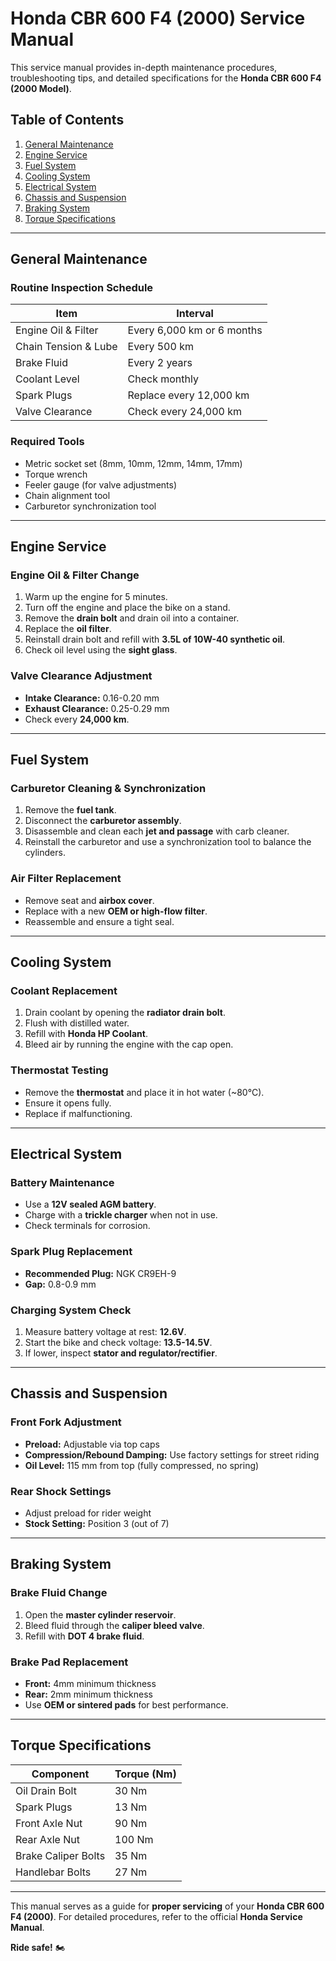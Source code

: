 

# Honda CBR 600 F4 (2000) Service Manual

This service manual provides in-depth maintenance procedures, troubleshooting tips, and detailed specifications for the **Honda CBR 600 F4 (2000 Model)**.

## Table of Contents
1. [General Maintenance](#general-maintenance)
2. [Engine Service](#engine-service)
3. [Fuel System](#fuel-system)
4. [Cooling System](#cooling-system)
5. [Electrical System](#electrical-system)
6. [Chassis and Suspension](#chassis-and-suspension)
7. [Braking System](#braking-system)
8. [Torque Specifications](#torque-specifications)

---

## General Maintenance

### Routine Inspection Schedule
| Item                  | Interval             |
|-----------------------|---------------------|
| Engine Oil & Filter  | Every 6,000 km or 6 months |
| Chain Tension & Lube | Every 500 km       |
| Brake Fluid          | Every 2 years       |
| Coolant Level        | Check monthly      |
| Spark Plugs         | Replace every 12,000 km |
| Valve Clearance     | Check every 24,000 km |

### Required Tools
- Metric socket set (8mm, 10mm, 12mm, 14mm, 17mm)
- Torque wrench
- Feeler gauge (for valve adjustments)
- Chain alignment tool
- Carburetor synchronization tool

---

## Engine Service

### Engine Oil & Filter Change
1. Warm up the engine for 5 minutes.
2. Turn off the engine and place the bike on a stand.
3. Remove the **drain bolt** and drain oil into a container.
4. Replace the **oil filter**.
5. Reinstall drain bolt and refill with **3.5L of 10W-40 synthetic oil**.
6. Check oil level using the **sight glass**.

### Valve Clearance Adjustment
- **Intake Clearance:** 0.16-0.20 mm
- **Exhaust Clearance:** 0.25-0.29 mm
- Check every **24,000 km**.

---

## Fuel System

### Carburetor Cleaning & Synchronization
1. Remove the **fuel tank**.
2. Disconnect the **carburetor assembly**.
3. Disassemble and clean each **jet and passage** with carb cleaner.
4. Reinstall the carburetor and use a synchronization tool to balance the cylinders.

### Air Filter Replacement
- Remove seat and **airbox cover**.
- Replace with a new **OEM or high-flow filter**.
- Reassemble and ensure a tight seal.

---

## Cooling System

### Coolant Replacement
1. Drain coolant by opening the **radiator drain bolt**.
2. Flush with distilled water.
3. Refill with **Honda HP Coolant**.
4. Bleed air by running the engine with the cap open.

### Thermostat Testing
- Remove the **thermostat** and place it in hot water (~80°C).
- Ensure it opens fully.
- Replace if malfunctioning.

---

## Electrical System

### Battery Maintenance
- Use a **12V sealed AGM battery**.
- Charge with a **trickle charger** when not in use.
- Check terminals for corrosion.

### Spark Plug Replacement
- **Recommended Plug:** NGK CR9EH-9
- **Gap:** 0.8-0.9 mm

### Charging System Check
1. Measure battery voltage at rest: **12.6V**.
2. Start the bike and check voltage: **13.5-14.5V**.
3. If lower, inspect **stator and regulator/rectifier**.

---

## Chassis and Suspension

### Front Fork Adjustment
- **Preload:** Adjustable via top caps
- **Compression/Rebound Damping:** Use factory settings for street riding
- **Oil Level:** 115 mm from top (fully compressed, no spring)

### Rear Shock Settings
- Adjust preload for rider weight
- **Stock Setting:** Position 3 (out of 7)

---

## Braking System

### Brake Fluid Change
1. Open the **master cylinder reservoir**.
2. Bleed fluid through the **caliper bleed valve**.
3. Refill with **DOT 4 brake fluid**.

### Brake Pad Replacement
- **Front:** 4mm minimum thickness
- **Rear:** 2mm minimum thickness
- Use **OEM or sintered pads** for best performance.

---

## Torque Specifications

| Component           | Torque (Nm) |
|--------------------|-------------|
| Oil Drain Bolt    | 30 Nm       |
| Spark Plugs      | 13 Nm       |
| Front Axle Nut   | 90 Nm       |
| Rear Axle Nut    | 100 Nm      |
| Brake Caliper Bolts | 35 Nm       |
| Handlebar Bolts  | 27 Nm       |

---

This manual serves as a guide for **proper servicing** of your **Honda CBR 600 F4 (2000)**. For detailed procedures, refer to the official **Honda Service Manual**.

**Ride safe!** 🏍️
